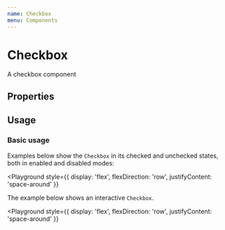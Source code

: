 ```yaml
---
name: Checkbox
menu: Components
---
```



# Checkbox

A checkbox component

## Properties

<Props of={Checkbox} />

## Usage

### Basic usage

Examples below show the `Checkbox` in its checked and unchecked states, both in enabled and disabled modes:

<Playground
  style={{
    display: 'flex',
    flexDirection: 'row',
    justifyContent: 'space-around'
  }}
>
  <Checkbox readOnly />
  <Checkbox defaultChecked checked readOnly />
  <Checkbox disabled readOnly />
  <Checkbox disabled checked readOnly />
</Playground>

The example below shows an interactive `Checkbox`.

<Playground
  style={{
    display: 'flex',
    flexDirection: 'row',
    justifyContent: 'space-around'
  }}
>
  <CheckboxDemo />
</Playground>
